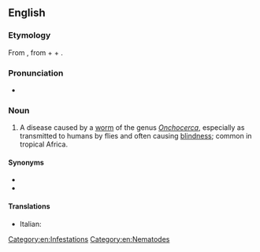 ==English==

===Etymology===
From {{der|en|NL.|Onchocerca|pos=a genus of parasitic worms}}, from {{der|en|grc|ὄγκος||barb}} + {{m|grc|κέρκος||tail}} + {{affix|en|-iasis}}.

===Pronunciation===
* {{IPA|en|/ɒŋkəsɜːˈkaɪəsɪs/}}

===Noun===
{{en-noun|~|onchocerciases}}

# {{lb|en|pathology}} A disease caused by a [[worm]] of the genus ''[[Onchocerca]]'', especially as transmitted to humans by flies and often causing [[blindness]]; common in tropical Africa.

====Synonyms====
* {{l|en|river blindness}}
* {{l|en|Robles' disease}}

====Translations====
* Italian: {{t+|it|oncocercosi}}

[[Category:en:Infestations]]
[[Category:en:Nematodes]]